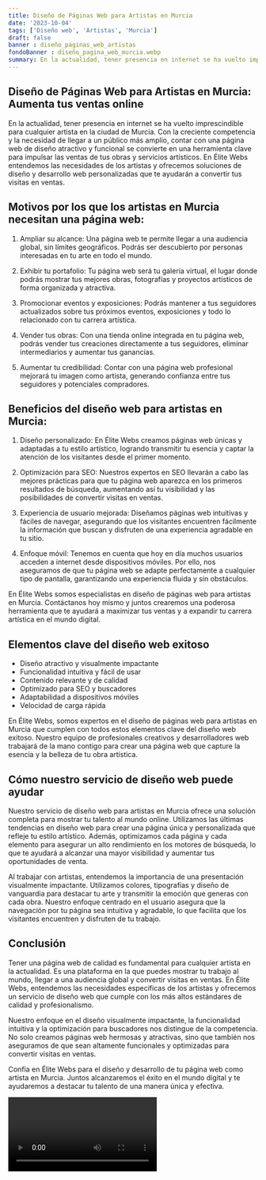 ```yaml
---
title: Diseño de Páginas Web para Artistas en Murcia
date: '2023-10-04'
tags: ['Diseño web', 'Artistas', 'Murcia']
draft: false
banner : diseño_paginas_web_artistas
fondoBanner : diseño_pagina_web_murcia.webp
summary: En la actualidad, tener presencia en internet se ha vuelto imprescindible para cualquier artista en la ciudad de Murcia. Con la creciente competencia y la necesidad de llegar a un público más amplio, contar con una página web de diseño atractivo y funcional se convierte en una herramienta clave para impulsar las ventas de tus obras y servicios artísticos. En Élite Webs entendemos las necesidades de los artistas y ofrecemos soluciones de diseño y desarrollo web personalizadas que te ayudarán a convertir tus visitas en ventas.
---
```


## Diseño de Páginas Web para Artistas en Murcia: Aumenta tus ventas online

En la actualidad, tener presencia en internet se ha vuelto imprescindible para cualquier artista en la ciudad de Murcia. Con la creciente competencia y la necesidad de llegar a un público más amplio, contar con una página web de diseño atractivo y funcional se convierte en una herramienta clave para impulsar las ventas de tus obras y servicios artísticos. En Élite Webs entendemos las necesidades de los artistas y ofrecemos soluciones de diseño y desarrollo web personalizadas que te ayudarán a convertir tus visitas en ventas.

## Motivos por los que los artistas en Murcia necesitan una página web:

1. Ampliar su alcance: Una página web te permite llegar a una audiencia global, sin límites geográficos. Podrás ser descubierto por personas interesadas en tu arte en todo el mundo.

2. Exhibir tu portafolio: Tu página web será tu galería virtual, el lugar donde podrás mostrar tus mejores obras, fotografías y proyectos artísticos de forma organizada y atractiva.

3. Promocionar eventos y exposiciones: Podrás mantener a tus seguidores actualizados sobre tus próximos eventos, exposiciones y todo lo relacionado con tu carrera artística.

4. Vender tus obras: Con una tienda online integrada en tu página web, podrás vender tus creaciones directamente a tus seguidores, eliminar intermediarios y aumentar tus ganancias.

5. Aumentar tu credibilidad: Contar con una página web profesional mejorará tu imagen como artista, generando confianza entre tus seguidores y potenciales compradores.

## Beneficios del diseño web para artistas en Murcia:

1. Diseño personalizado: En Élite Webs creamos páginas web únicas y adaptadas a tu estilo artístico, logrando transmitir tu esencia y captar la atención de los visitantes desde el primer momento.

2. Optimización para SEO: Nuestros expertos en SEO llevarán a cabo las mejores prácticas para que tu página web aparezca en los primeros resultados de búsqueda, aumentando así tu visibilidad y las posibilidades de convertir visitas en ventas.

3. Experiencia de usuario mejorada: Diseñamos páginas web intuitivas y fáciles de navegar, asegurando que los visitantes encuentren fácilmente la información que buscan y disfruten de una experiencia agradable en tu sitio.

4. Enfoque móvil: Tenemos en cuenta que hoy en día muchos usuarios acceden a internet desde dispositivos móviles. Por ello, nos aseguramos de que tu página web se adapte perfectamente a cualquier tipo de pantalla, garantizando una experiencia fluida y sin obstáculos.

En Élite Webs somos especialistas en diseño de páginas web para artistas en Murcia. Contáctanos hoy mismo y juntos crearemos una poderosa herramienta que te ayudará a maximizar tus ventas y a expandir tu carrera artística en el mundo digital.

<GifSeo />

<Cta />

## Elementos clave del diseño web exitoso

- Diseño atractivo y visualmente impactante
- Funcionalidad intuitiva y fácil de usar
- Contenido relevante y de calidad
- Optimizado para SEO y buscadores
- Adaptabilidad a dispositivos móviles
- Velocidad de carga rápida

En Élite Webs, somos expertos en el diseño de páginas web para artistas en Murcia que cumplen con todos estos elementos clave del diseño web exitoso. Nuestro equipo de profesionales creativos y desarrolladores web trabajará de la mano contigo para crear una página web que capture la esencia y la belleza de tu obra artística.

## Cómo nuestro servicio de diseño web puede ayudar

Nuestro servicio de diseño web para artistas en Murcia ofrece una solución completa para mostrar tu talento al mundo online. Utilizamos las últimas tendencias en diseño web para crear una página única y personalizada que refleje tu estilo artístico. Además, optimizamos cada página y cada elemento para asegurar un alto rendimiento en los motores de búsqueda, lo que te ayudará a alcanzar una mayor visibilidad y aumentar tus oportunidades de venta.

Al trabajar con artistas, entendemos la importancia de una presentación visualmente impactante. Utilizamos colores, tipografías y diseño de vanguardia para destacar tu arte y transmitir la emoción que generas con cada obra. Nuestro enfoque centrado en el usuario asegura que la navegación por tu página sea intuitiva y agradable, lo que facilita que los visitantes encuentren y disfruten de tu trabajo.

## Conclusión

Tener una página web de calidad es fundamental para cualquier artista en la actualidad. Es una plataforma en la que puedes mostrar tu trabajo al mundo, llegar a una audiencia global y convertir visitas en ventas. En Élite Webs, entendemos las necesidades específicas de los artistas y ofrecemos un servicio de diseño web que cumple con los más altos estándares de calidad y profesionalismo.

Nuestro enfoque en el diseño visualmente impactante, la funcionalidad intuitiva y la optimización para buscadores nos distingue de la competencia. No solo creamos páginas web hermosas y atractivas, sino que también nos aseguramos de que sean altamente funcionales y optimizadas para convertir visitas en ventas.

Confía en Élite Webs para el diseño y desarrollo de tu página web como artista en Murcia. Juntos alcanzaremos el éxito en el mundo digital y te ayudaremos a destacar tu talento de una manera única y efectiva.

<Video />

<CtaBot job='Artistas' city='Murcia'/>

<Gmaps query='Murcia+españa+maps' />